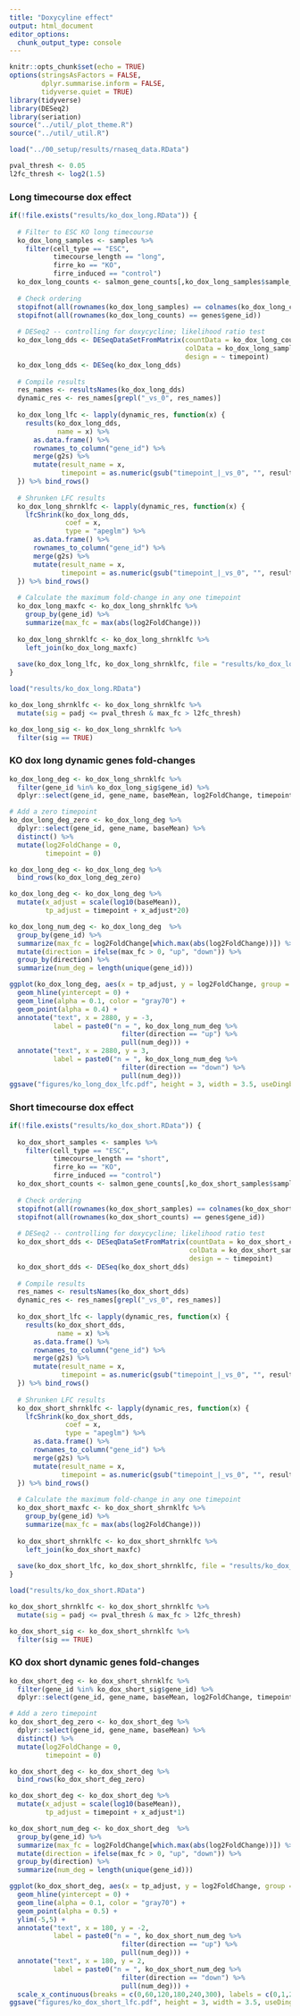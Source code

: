 ```yaml
---
title: "Doxycyline effect"
output: html_document
editor_options: 
  chunk_output_type: console
---
```



```r
knitr::opts_chunk$set(echo = TRUE)
options(stringsAsFactors = FALSE,
        dplyr.summarise.inform = FALSE,
        tidyverse.quiet = TRUE)
library(tidyverse)
library(DESeq2)
library(seriation)
source("../util/_plot_theme.R")
source("../util/_util.R")
```

```r
load("../00_setup/results/rnaseq_data.RData")
```

```r
pval_thresh <- 0.05
l2fc_thresh <- log2(1.5)
```

### Long timecourse dox effect

```r
if(!file.exists("results/ko_dox_long.RData")) {
  
  # Filter to ESC KO long timecourse
  ko_dox_long_samples <- samples %>%
    filter(cell_type == "ESC",
           timecourse_length == "long",
           firre_ko == "KO",
           firre_induced == "control")
  ko_dox_long_counts <- salmon_gene_counts[,ko_dox_long_samples$sample_id]
  
  # Check ordering
  stopifnot(all(rownames(ko_dox_long_samples) == colnames(ko_dox_long_counts)))
  stopifnot(all(rownames(ko_dox_long_counts) == genes$gene_id))
  
  # DESeq2 -- controlling for doxycycline; likelihood ratio test
  ko_dox_long_dds <- DESeqDataSetFromMatrix(countData = ko_dox_long_counts, 
                                            colData = ko_dox_long_samples, 
                                            design = ~ timepoint)
  ko_dox_long_dds <- DESeq(ko_dox_long_dds)
  
  # Compile results
  res_names <- resultsNames(ko_dox_long_dds)
  dynamic_res <- res_names[grepl("_vs_0", res_names)]
  
  ko_dox_long_lfc <- lapply(dynamic_res, function(x) {
    results(ko_dox_long_dds, 
            name = x) %>%
      as.data.frame() %>%
      rownames_to_column("gene_id") %>% 
      merge(g2s) %>%
      mutate(result_name = x,
             timepoint = as.numeric(gsub("timepoint_|_vs_0", "", result_name)))
  }) %>% bind_rows()
  
  # Shrunken LFC results
  ko_dox_long_shrnklfc <- lapply(dynamic_res, function(x) {
    lfcShrink(ko_dox_long_dds, 
              coef = x,
              type = "apeglm") %>%
      as.data.frame() %>%
      rownames_to_column("gene_id") %>% 
      merge(g2s) %>%
      mutate(result_name = x,
             timepoint = as.numeric(gsub("timepoint_|_vs_0", "", result_name)))
  }) %>% bind_rows()
  
  # Calculate the maximum fold-change in any one timepoint
  ko_dox_long_maxfc <- ko_dox_long_shrnklfc %>%
    group_by(gene_id) %>%
    summarize(max_fc = max(abs(log2FoldChange)))
  
  ko_dox_long_shrnklfc <- ko_dox_long_shrnklfc %>%
    left_join(ko_dox_long_maxfc)
  
  save(ko_dox_long_lfc, ko_dox_long_shrnklfc, file = "results/ko_dox_long.RData")
}

load("results/ko_dox_long.RData")

ko_dox_long_shrnklfc <- ko_dox_long_shrnklfc %>%
  mutate(sig = padj <= pval_thresh & max_fc > l2fc_thresh)

ko_dox_long_sig <- ko_dox_long_shrnklfc %>% 
  filter(sig == TRUE)
```

### KO dox long dynamic genes fold-changes

```r
ko_dox_long_deg <- ko_dox_long_shrnklfc %>%
  filter(gene_id %in% ko_dox_long_sig$gene_id) %>%
  dplyr::select(gene_id, gene_name, baseMean, log2FoldChange, timepoint)

# Add a zero timepoint
ko_dox_long_deg_zero <- ko_dox_long_deg %>%
  dplyr::select(gene_id, gene_name, baseMean) %>%
  distinct() %>%
  mutate(log2FoldChange = 0,
         timepoint = 0) 

ko_dox_long_deg <- ko_dox_long_deg %>%
  bind_rows(ko_dox_long_deg_zero)

ko_dox_long_deg <- ko_dox_long_deg %>%
  mutate(x_adjust = scale(log10(baseMean)),
         tp_adjust = timepoint + x_adjust*20)

ko_dox_long_num_deg <- ko_dox_long_deg  %>%
  group_by(gene_id) %>%
  summarize(max_fc = log2FoldChange[which.max(abs(log2FoldChange))]) %>%
  mutate(direction = ifelse(max_fc > 0, "up", "down")) %>%
  group_by(direction) %>%
  summarize(num_deg = length(unique(gene_id)))

ggplot(ko_dox_long_deg, aes(x = tp_adjust, y = log2FoldChange, group = gene_id)) +
  geom_hline(yintercept = 0) +
  geom_line(alpha = 0.1, color = "gray70") +
  geom_point(alpha = 0.4) +
  annotate("text", x = 2880, y = -3, 
           label = paste0("n = ", ko_dox_long_num_deg %>% 
                            filter(direction == "up") %>%
                            pull(num_deg))) +
  annotate("text", x = 2880, y = 3, 
           label = paste0("n = ", ko_dox_long_num_deg %>% 
                            filter(direction == "down") %>%
                            pull(num_deg)))
ggsave("figures/ko_long_dox_lfc.pdf", height = 3, width = 3.5, useDingbats = FALSE)
```

### Short timecourse dox effect

```r
if(!file.exists("results/ko_dox_short.RData")) {
  
  ko_dox_short_samples <- samples %>%
    filter(cell_type == "ESC",
           timecourse_length == "short",
           firre_ko == "KO",
           firre_induced == "control")
  ko_dox_short_counts <- salmon_gene_counts[,ko_dox_short_samples$sample_id]
  
  # Check ordering
  stopifnot(all(rownames(ko_dox_short_samples) == colnames(ko_dox_short_counts)))
  stopifnot(all(rownames(ko_dox_short_counts) == genes$gene_id))
  
  # DESeq2 -- controlling for doxycycline; likelihood ratio test
  ko_dox_short_dds <- DESeqDataSetFromMatrix(countData = ko_dox_short_counts, 
                                             colData = ko_dox_short_samples, 
                                             design = ~ timepoint)
  ko_dox_short_dds <- DESeq(ko_dox_short_dds)
  
  # Compile results
  res_names <- resultsNames(ko_dox_short_dds)
  dynamic_res <- res_names[grepl("_vs_0", res_names)]
  
  ko_dox_short_lfc <- lapply(dynamic_res, function(x) {
    results(ko_dox_short_dds, 
            name = x) %>%
      as.data.frame() %>%
      rownames_to_column("gene_id") %>% 
      merge(g2s) %>%
      mutate(result_name = x,
             timepoint = as.numeric(gsub("timepoint_|_vs_0", "", result_name)))
  }) %>% bind_rows()
  
  # Shrunken LFC results
  ko_dox_short_shrnklfc <- lapply(dynamic_res, function(x) {
    lfcShrink(ko_dox_short_dds, 
              coef = x,
              type = "apeglm") %>%
      as.data.frame() %>%
      rownames_to_column("gene_id") %>% 
      merge(g2s) %>%
      mutate(result_name = x,
             timepoint = as.numeric(gsub("timepoint_|_vs_0", "", result_name)))
  }) %>% bind_rows()
  
  # Calculate the maximum fold-change in any one timepoint
  ko_dox_short_maxfc <- ko_dox_short_shrnklfc %>%
    group_by(gene_id) %>%
    summarize(max_fc = max(abs(log2FoldChange)))
  
  ko_dox_short_shrnklfc <- ko_dox_short_shrnklfc %>%
    left_join(ko_dox_short_maxfc)
  
  save(ko_dox_short_lfc, ko_dox_short_shrnklfc, file = "results/ko_dox_short.RData")
}

load("results/ko_dox_short.RData")

ko_dox_short_shrnklfc <- ko_dox_short_shrnklfc %>%
  mutate(sig = padj <= pval_thresh & max_fc > l2fc_thresh)

ko_dox_short_sig <- ko_dox_short_shrnklfc %>% 
  filter(sig == TRUE)
```

### KO dox short dynamic genes fold-changes

```r
ko_dox_short_deg <- ko_dox_short_shrnklfc %>%
  filter(gene_id %in% ko_dox_short_sig$gene_id) %>%
  dplyr::select(gene_id, gene_name, baseMean, log2FoldChange, timepoint)

# Add a zero timepoint
ko_dox_short_deg_zero <- ko_dox_short_deg %>%
  dplyr::select(gene_id, gene_name, baseMean) %>%
  distinct() %>%
  mutate(log2FoldChange = 0,
         timepoint = 0) 

ko_dox_short_deg <- ko_dox_short_deg %>%
  bind_rows(ko_dox_short_deg_zero)

ko_dox_short_deg <- ko_dox_short_deg %>%
  mutate(x_adjust = scale(log10(baseMean)),
         tp_adjust = timepoint + x_adjust*1)

ko_dox_short_num_deg <- ko_dox_short_deg  %>%
  group_by(gene_id) %>%
  summarize(max_fc = log2FoldChange[which.max(abs(log2FoldChange))]) %>%
  mutate(direction = ifelse(max_fc > 0, "up", "down")) %>%
  group_by(direction) %>%
  summarize(num_deg = length(unique(gene_id)))

ggplot(ko_dox_short_deg, aes(x = tp_adjust, y = log2FoldChange, group = gene_id)) +
  geom_hline(yintercept = 0) +
  geom_line(alpha = 0.1, color = "gray70") +
  geom_point(alpha = 0.5) +
  ylim(-5,5) +
  annotate("text", x = 180, y = -2, 
           label = paste0("n = ", ko_dox_short_num_deg %>% 
                            filter(direction == "up") %>%
                            pull(num_deg))) +
  annotate("text", x = 180, y = 2, 
           label = paste0("n = ", ko_dox_short_num_deg %>% 
                            filter(direction == "down") %>%
                            pull(num_deg))) +
  scale_x_continuous(breaks = c(0,60,120,180,240,300), labels = c(0,1,2,3,4,5))
ggsave("figures/ko_dox_short_lfc.pdf", height = 3, width = 3.5, useDingbats = FALSE)
```



